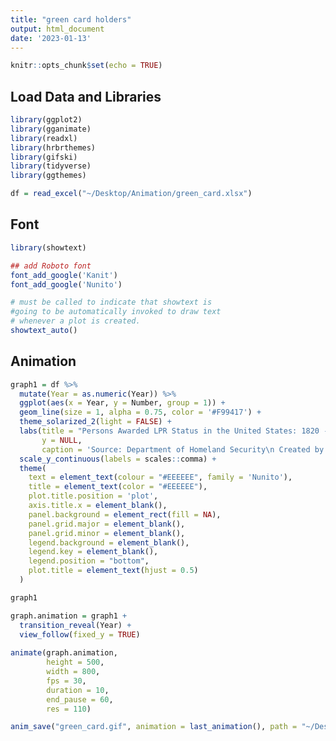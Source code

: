 ```yaml
---
title: "green card holders"
output: html_document
date: '2023-01-13'
---
```


```r
knitr::opts_chunk$set(echo = TRUE)
```

## Load Data and Libraries
```r
library(ggplot2)
library(gganimate)
library(readxl)
library(hrbrthemes)
library(gifski)
library(tidyverse)
library(ggthemes)

df = read_excel("~/Desktop/Animation/green_card.xlsx")

```

## Font
```r

library(showtext)

## add Roboto font
font_add_google('Kanit')
font_add_google('Nunito')

# must be called to indicate that showtext is 
#going to be automatically invoked to draw text 
# whenever a plot is created. 
showtext_auto()

```


## Animation
```r

graph1 = df %>%
  mutate(Year = as.numeric(Year)) %>%
  ggplot(aes(x = Year, y = Number, group = 1)) +
  geom_line(size = 1, alpha = 0.75, color = '#F99417') +
  theme_solarized_2(light = FALSE) +
  labs(title = "Persons Awarded LPR Status in the United States: 1820 - 2021",
       y = NULL,
       caption = 'Source: Department of Homeland Security\n Created by Sammy Cervantes (X: s_crvnts)') +
  scale_y_continuous(labels = scales::comma) + 
  theme(
    text = element_text(colour = "#EEEEEE", family = 'Nunito'),
    title = element_text(color = "#EEEEEE"),
    plot.title.position = 'plot',
    axis.title.x = element_blank(),
    panel.background = element_rect(fill = NA),
    panel.grid.major = element_blank(),
    panel.grid.minor = element_blank(),
    legend.background = element_blank(),
    legend.key = element_blank(),
    legend.position = "bottom",
    plot.title = element_text(hjust = 0.5)
  )

graph1

```
```r
graph.animation = graph1 +
  transition_reveal(Year) + 
  view_follow(fixed_y = TRUE)
  
animate(graph.animation, 
        height = 500, 
        width = 800, 
        fps = 30, 
        duration = 10,
        end_pause = 60, 
        res = 110)

anim_save("green_card.gif", animation = last_animation(), path = "~/Desktop/Animation")
```

